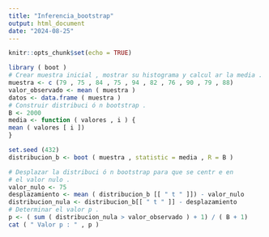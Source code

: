 ```yaml
---
title: "Inferencia_bootstrap"
output: html_document
date: "2024-08-25"
---
```


```r
knitr::opts_chunk$set(echo = TRUE)
```

```r
library ( boot )
# Crear muestra inicial , mostrar su histograma y calcul ar la media .
muestra <- c (79 , 75 , 84 , 75 , 94 , 82 , 76 , 90 , 79 , 88)
valor_observado <- mean ( muestra )
datos <- data.frame ( muestra )
# Construir distribuci ó n bootstrap .
B <- 2000
media <- function ( valores , i ) {
mean ( valores [ i ])
}

set.seed (432)
distribucion_b <- boot ( muestra , statistic = media , R = B )

# Desplazar la distribuci ó n bootstrap para que se centr e en
# el valor nulo .
valor_nulo <- 75
desplazamiento <- mean ( distribucion_b [[ " t " ]]) - valor_nulo
distribucion_nula <- distribucion_b[[ " t " ]] - desplazamiento
# Determinar el valor p .
p <- ( sum ( distribucion_nula > valor_observado ) + 1) / ( B + 1)
cat ( " Valor p : " , p )
```

